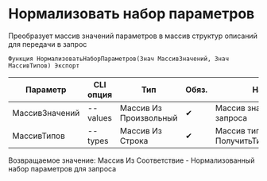 ﻿---
sidebar_position: 12
---


# Нормализовать набор параметров
 Преобразует массив значений параметров в массив структур описаний для передачи в запрос



`Функция НормализоватьНаборПараметров(Знач МассивЗначений, Знач МассивТипов) Экспорт`

  | Параметр | CLI опция | Тип | Обяз. | Назначение |
  |-|-|-|-|-|
  | МассивЗначений | --values | Массив Из Произвольный | &#x2714; | Массив значений параметров запроса |
  | МассивТипов | --types | Массив Из Строка | &#x2714; | Массив типов колонок. См. ПолучитьТипыКолонокТаблицы |

  
  Возвращаемое значение:   Массив Из Соответствие -  Нормализованный набор параметров для запроса

<br/>




```bsl title="Пример использования для 1С:Предприятие/OneScript"

```
    





